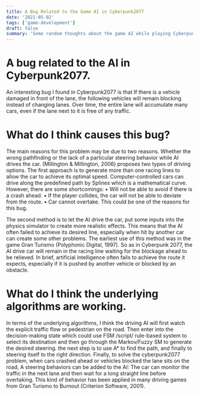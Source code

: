 ```yaml
---
title: A Bug Related to the Game AI in Cyberpunk2077
date: '2021-05-02'
tags: ['game-development']
draft: false
summary: 'Some random thoughts about the game AI while playing Cyberpunk 2077'
---
```


# A bug related to the AI in Cyberpunk2077.
An interesting bug I found in Cyberpunk2077 is that If there is a vehicle damaged in front of
the lane, the following vehicles will remain blocking instead of changing lanes. Over time, the
entire lane will accumulate many cars, even if the lane next to it is free of any traffic. 

# What do I think causes this bug?
The main reasons for this problem may be due to two reasons. Whether the wrong pathfinding or the lack of a particular steering behavior while AI drives the car. (Millington & Millington, 2006) proposes two types of driving options. 
The first approach is to generate more than one racing lines to allow the car to achieve its optimal speed. Computer-controlled cars can drive
along the predefined path by Splines which is a mathematical curve.
However, there are some shortcomings:
• Will not be able to avoid if there is a crash ahead.
• If the player collides, the car will not be able to deviate from the route.
• Car cannot overtake.
This could be one of the reasons for this bug.

The second method is to let the AI drive the car, put some inputs into the physics simulator to
create more realistic effects. This means that the AI often failed to achieve its desired line,
especially when hit by another car can create some other problems. The earliest use of this
method was in the game Gran Turismo (Polyphonic Digital, 1997). So as in Cyberpunk 2077,
the AI drive car will remain in the racing line waiting for the blockage ahead to be relieved. In
brief, artificial intelligence often fails to achieve the route it expects, especially if it is pushed
by another vehicle or blocked by an obstacle.

# What do I think the underlying algorithms are working.
In terms of the underlying algorithms, I think the driving AI will first watch the
explicit traffic flow or pedestrian on the road. Then enter into the decision-making
state which could use FSM /script/ rule-based system to select its destination and then
go through the Markov/Fuzzy SM to generate the desired steering. the next step is to
use A* to find the path, and finally to steering itself to the right direction.
Finally, to solve the cyberpunk2077 problem, when cars crashed ahead or vehicles blocked
the lane sits on the road, A steering behaviors can be added to the AI: The car can monitor the
traffic in the next lane and then wait for a long straight line before overtaking. This kind of
behavior has been applied in many driving games from Gran Turismo to Burnout (Criterion Software, 2001).